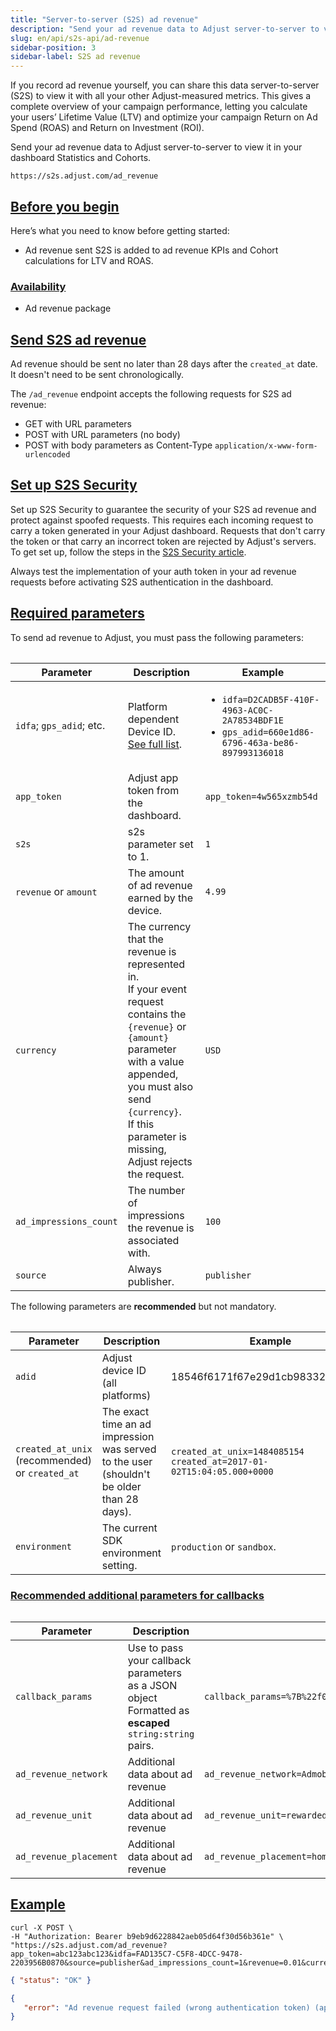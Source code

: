 ```yaml
---
title: "Server-to-server (S2S) ad revenue"
description: "Send your ad revenue data to Adjust server-to-server to view it in your dashboard Statistics and Cohorts."
slug: en/api/s2s-api/ad-revenue
sidebar-position: 3
sidebar-label: S2S ad revenue
---
```


If you record ad revenue yourself, you can share this data server-to-server (S2S) to view it with all your other Adjust-measured metrics. This gives a complete overview of your campaign performance, letting you calculate your users’ Lifetime Value (LTV) and optimize your campaign Return on Ad Spend (ROAS) and Return on Investment (ROI).

Send your ad revenue data to Adjust server-to-server to view it in your dashboard Statistics and Cohorts.

<CodeBlock title="Endpoint" highlight="/ad_revenue">

```text
https://s2s.adjust.com/ad_revenue
```

</CodeBlock>

## [Before you begin](before-you-begin)

Here’s what you need to know before getting started:

-  Ad revenue sent S2S is added to ad revenue KPIs and Cohort calculations for LTV and ROAS.

### [Availability](availability)

-  Ad revenue package

## [Send S2S ad revenue](send-s2s-ad-revenue)

<Callout type="note">

Ad revenue should be sent no later than 28 days after the `created_at` date. It doesn't need to be sent chronologically.

</Callout>

The `/ad_revenue` endpoint accepts the following requests for S2S ad revenue:

-  GET with URL parameters
-  POST with URL parameters (no body)
-  POST with body parameters as Content-Type `application/x-www-form-urlencoded`

## [Set up S2S Security](set-up-s2s-security)

Set up S2S Security to guarantee the security of your S2S ad revenue and protect against spoofed requests. This requires each incoming request to carry a token generated in your Adjust dashboard. Requests that don't carry the token or that carry an incorrect token are rejected by Adjust's servers. To get set up, follow the steps in the [S2S Security article](/en/api/s2s-api/security).

<Callout type="note">

Always test the implementation of your auth token in your ad revenue requests before activating S2S authentication in the dashboard.

</Callout>

## [Required parameters](required-parameters)

To send ad revenue to Adjust, you must pass the following parameters:

<Table>

| Parameter                | Description                                                                                                                                                                                                                                       | Example                                                                                                               |
| ------------------------ | ------------------------------------------------------------------------------------------------------------------------------------------------------------------------------------------------------------------------------------------------- | --------------------------------------------------------------------------------------------------------------------- |
| `idfa`; `gps_adid`; etc. | Platform dependent Device ID. [See full list](https://help.adjust.com/en/article/server-to-server-events#accepted-identifiers).                                                                                                                   | <ul><li>`idfa=D2CADB5F-410F-4963-AC0C-2A78534BDF1E`</li><li>`gps_adid=660e1d86-6796-463a-be86-897993136018`</li></ul> |
| `app_token`              | Adjust app token from the dashboard.                                                                                                                                                                                                              | `app_token=4w565xzmb54d`                                                                                              |
| `s2s`                    | s2s parameter set to 1.                                                                                                                                                                                                                           | `1`                                                                                                                   |
| `revenue` or `amount`    | The amount of ad revenue earned by the device.                                                                                                                                                                                                    | `4.99`                                                                                                                |
| `currency`               | The currency that the revenue is represented in.<br/>If your event request contains the `{revenue}` or `{amount}` parameter with a value appended, you must also send `{currency}`.<br/>If this parameter is missing, Adjust rejects the request. | `USD`                                                                                                                 |
| `ad_impressions_count`   | The number of impressions the revenue is associated with.                                                                                                                                                                                         | `100`                                                                                                                 |
| `source`                 | Always publisher.                                                                                                                                                                                                                                 | `publisher`                                                                                                           |

</Table>

The following parameters are **recommended** but not mandatory.

<Table>

| Parameter                                       | Description                                                                               | Example                                                                    |
| ----------------------------------------------- | ----------------------------------------------------------------------------------------- | -------------------------------------------------------------------------- |
| `adid`                                          | Adjust device ID (all platforms)                                                          | 18546f6171f67e29d1cb983322ad1329                                           |
| `created_at_unix` (recommended) or `created_at` | The exact time an ad impression was served to the user (shouldn't be older than 28 days). | `created_at_unix=1484085154`<br/>`created_at=2017-01-02T15:04:05.000+0000` |
| `environment`                                   | The current SDK environment setting.                                                      | `production` or `sandbox`.                                                 |

</Table>

### [Recommended additional parameters for callbacks](recommended-additional-parameters-for-callbacks)

<Table>

| Parameter              | Description                                                                                               | Example                                                                  |
| ---------------------- | --------------------------------------------------------------------------------------------------------- | ------------------------------------------------------------------------ |
| `callback_params`      | Use to pass your callback parameters as a JSON object<br/>Formatted as **escaped** `string:string` pairs. | `callback_params=%7B%22f0o%22%3A%22bar%22%2C%20%22bar%22%3A%22baz%22%7D` |
| `ad_revenue_network`   | Additional data about ad revenue                                                                          | `ad_revenue_network=Admob`                                               |
| `ad_revenue_unit`      | Additional data about ad revenue                                                                          | `ad_revenue_unit=rewarded_video`                                         |
| `ad_revenue_placement` | Additional data about ad revenue                                                                          | `ad_revenue_placement=home_screen`                                       |

</Table>

## [Example](example)

```console
curl -X POST \
-H "Authorization: Bearer b9eb9d6228842aeb05d64f30d56b361e" \
"https://s2s.adjust.com/ad_revenue?app_token=abc123abc123&idfa=FAD135C7-C5F8-4DCC-9478-2203956B0870&source=publisher&ad_impressions_count=1&revenue=0.01&currency=USD&s2s=1"
```

<Tabs>
<Tab title="Success" icon="Check">

```json
{ "status": "OK" }
```

</Tab>
<Tab title="Error" icon="Cross">

```json
{
   "error": "Ad revenue request failed (wrong authentication token) (app_token:abc123abc123)"
}
```

</Tab>
</Tabs>
